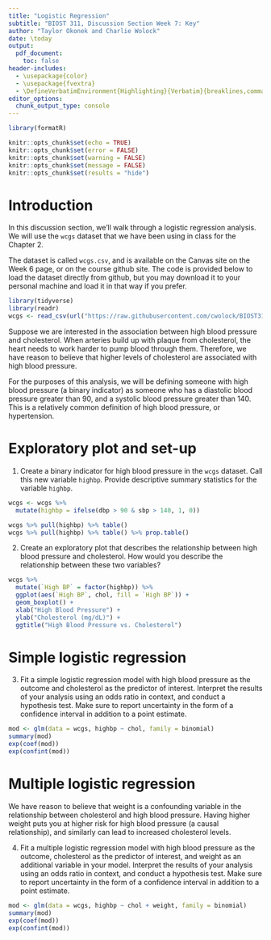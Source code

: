 ```yaml
---
title: "Logistic Regression"
subtitle: "BIOST 311, Discussion Section Week 7: Key"
author: "Taylor Okonek and Charlie Wolock"
date: \today
output: 
  pdf_document:
    toc: false
header-includes:
  - \usepackage{color}
  - \usepackage{fvextra}
  - \DefineVerbatimEnvironment{Highlighting}{Verbatim}{breaklines,commandchars=\\\{\}}
editor_options: 
  chunk_output_type: console
---
```


```r
library(formatR)

knitr::opts_chunk$set(echo = TRUE)
knitr::opts_chunk$set(error = FALSE)
knitr::opts_chunk$set(warning = FALSE)
knitr::opts_chunk$set(message = FALSE)
knitr::opts_chunk$set(results = "hide")
```

# Introduction

In this discussion section, we'll walk through a logistic regression analysis. We will use the `wcgs` dataset that we have been using in class for the Chapter 2.

The dataset is called `wcgs.csv`, and is available on the Canvas site on the Week 6 page, or on the course github site. The code is provided below to load the dataset directly from github, but you may download it to your personal machine and load it in that way if you prefer.

```r
library(tidyverse)
library(readr)
wcgs <- read_csv(url("https://raw.githubusercontent.com/cwolock/BIOST311/main/Datasets/wcgs.csv"))
```

Suppose we are interested in the association between high blood pressure and cholesterol. When arteries build up with plaque from cholesterol, the heart needs to work harder to pump blood through them. Therefore, we have reason to believe that higher levels of cholesterol are associated with high blood pressure.

For the purposes of this analysis, we will be defining someone with high blood pressure (a binary indicator) as someone who has a diastolic blood pressure greater than 90, and a systolic blood pressure greater than 140. This is a relatively common definition of high blood pressure, or hypertension. 

# Exploratory plot and set-up

1. Create a binary indicator for high blood pressure in the `wcgs` dataset. Call this new variable `highbp`. Provide descriptive summary statistics for the variable `highbp`.

```r
wcgs <- wcgs %>%
  mutate(highbp = ifelse(dbp > 90 & sbp > 140, 1, 0))

wcgs %>% pull(highbp) %>% table()
wcgs %>% pull(highbp) %>% table() %>% prop.table()
```

\textcolor{blue}{313 (9.9\%) individuals in our dataset had high blood pressure, and 2841 (90.1\%) individuals did not have high blood pressure.}

2. Create an exploratory plot that describes the relationship between high blood pressure and cholesterol. How would you describe the relationship between these two variables?

```r
wcgs %>%
  mutate(`High BP` = factor(highbp)) %>% 
  ggplot(aes(`High BP`, chol, fill = `High BP`)) +
  geom_boxplot() +
  xlab("High Blood Pressure") +
  ylab("Cholesterol (mg/dL)") +
  ggtitle("High Blood Pressure vs. Cholesterol")
```

\textcolor{blue}{The medians and IQRs of cholesterol for those with and without high blood pressure are relatively similar, though the spread of cholesterol seems to be slightly higher those without high blood pressure.}

# Simple logistic regression

3. Fit a simple logistic regression model with high blood pressure as the outcome and cholesterol as the predictor of interest. Interpret the results of your analysis using an odds ratio in context, and conduct a hypothesis test. Make sure to report uncertainty in the form of a confidence interval in addition to a point estimate.

```r
mod <- glm(data = wcgs, highbp ~ chol, family = binomial)
summary(mod)
exp(coef(mod))
exp(confint(mod))
```

\textcolor{blue}{We estimate that the odds of high blood pressure are 1.004 times as large for individuals with one mg/dL higher cholesterol. This observed odds ratio would not be surprising if the true odds ratio were between 1.002 and 1.007. We reject the null hypothesis that the ratio of odds is 1 (p < 0.05), where the alternative hypothesis is that the ratio of odds is not equal to 1. We conclude that we have statistically significant scientific evidence of an association between high blood pressure and cholesterol.}

# Multiple logistic regression

We have reason to believe that weight is a confounding variable in the relationship between cholesterol and high blood pressure. Having higher weight puts you at higher risk for high blood pressure (a causal relationship), and similarly can lead to increased cholesterol levels. 

4. Fit a multiple logistic regression model with high blood pressure as the outcome, cholesterol as the predictor of interest, and weight as an additional variable in your model. Interpret the results of your analysis using an odds ratio in context, and conduct a hypothesis test. Make sure to report uncertainty in the form of a confidence interval in addition to a point estimate.

```r
mod <- glm(data = wcgs, highbp ~ chol + weight, family = binomial)
summary(mod)
exp(coef(mod))
exp(confint(mod))
```

\textcolor{blue}{We estimate that the odds of high blood pressure are 1.004 times as large for individuals with one mg/dL higher cholesterol who have the same weight. This observed odds ratio would not be surprising if the true odds ratio were between 1.002 and 1.007. We reject the null hypothesis that the ratio of odds is 1 (p < 0.05), where the alternative hypothesis is that the ratio of odds is not equal to 1. We conclude that we have statistically significant scientific evidence of an association between high blood pressure and cholesterol for individuals of the same weight.}



